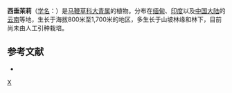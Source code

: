 {{Speciesbox 
| taxon = Clerodendrum griffithianum
| authority = C. B. Clarke
}}

'''西垂茉莉'''（[[学名|学名]]：{{lang|la|''Clerodendrum griffithianum''}}）是[[马鞭草科|马鞭草科]][[大青属|大青属]]的植物。分布在[[缅甸|缅甸]]、[[印度|印度]]以及[[中国大陆|中国大陆]]的[[云南|云南]]等地，生长于海拔800米至1,700米的地区，多生长于山坡林缘和林下，目前尚未由人工引种栽培。

== 参考文献 ==
<div class="references-small">
* {{cite web| url =http://www.bioinfo.cn/db05/KmzwSpecies.php?action=view&id=24032| title =西垂茉莉| work =《中国高等植物数据库全库》| publisher =中国科学院微生物研究所| author =昆明植物研究所| accessdate =2009-02-25| deadurl =yes| archiveurl =https://web.archive.org/web/20160305071926/http://www.bioinfo.cn/db05/KmzwSpecies.php?action=view&id=24032| archivedate =2016-03-05| df =}}
</div>

{{Taxonbar}}
[[Category:大青属|X]]